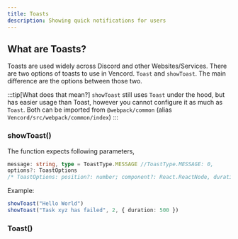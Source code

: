 ```yaml
---
title: Toasts
description: Showing quick notifications for users
---
```

## What are Toasts?
Toasts are used widely across Discord and other Websites/Services. 
There are two options of toasts to use in Vencord. `Toast` and `showToast`. 
The main difference are the options between those two.

:::tip[What does that mean?]
`showToast` still uses `Toast` under the hood, but has easier usage than Toast, however you cannot configure it as much as `Toast`.
Both can be imported from `@webpack/common` (alias `Vencord/src/webpack/common/index`)
:::

### showToast()
The function expects following parameters,
```ts
message: string, type = ToastType.MESSAGE //ToastType.MESSAGE: 0,
options?: ToastOptions 
/* ToastOptions: position?: number; component?: React.ReactNode, duration?: number; */
```
Example:
```ts
showToast("Hello World")
showToast("Task xyz has failed", 2, { duration: 500 })
```

### Toast()
